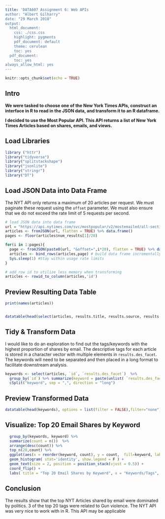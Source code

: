 ```yaml
---
title: 'DATA607 Assignment 6: Web APIs
author: "Albert Gilharry"
date: "29 March 2018"
output:
  html_document:
    css: ./css.css
    highlight: pygments
    pdf_document: default
    theme: cerulean
    toc: yes
  pdf_document:
    toc: yes
always_allow_html: yes
---
```


```r
knitr::opts_chunk$set(echo = TRUE)
```

## Intro

<div id = "comment">
**We were tasked to choose one of the New York Times APIs, construct an interface in R to read in the JSON data, and transform it to an R dataframe.**
</div>

<div id = "solution">
**I decided to use the Most Popular API. This API returns a list of New York Times Articles based on shares, emails, and views.**
</div>

## Load Libraries

```r
library ("httr")
library("tidyverse")
library("splitstackshape")
library("jsonlite")
library("stringr")
library("DT")
```

## Load JSON Data into Data Frame

<div id = "comment">
The NYT API only returns a maximum of 20 articles per request.
We must paginate these request using the `offset` parameter.
We must also ensure that we do not exceed the rate limit of 5 requests per second.
</div>

<div id = "solution">
```r
# load JSON data into data frame
url = "https://api.nytimes.com/svc/mostpopular/v2/mostemailed/all-sections/30.json?api-key=57cc982821bc4d0fb06b840ef72a9be9"
articles <- fromJSON(url, flatten = TRUE) %>% data.frame()
pages <- floor(articles$num_results[1]/20) 

for(i in 1:pages){
  page <- fromJSON(paste0(url, "&offset=",i*20), flatten = TRUE) %>% data.frame()
  articles <- bind_rows(articles,page) # build data frame incrementally
  Sys.sleep(1) #Stay within usage rate limits
}

# add row id to utilize less memory when transforming
articles <- rowid_to_column(articles,'id')
```

</div>

## Preview Resulting Data Table

<div id = "solution">
```r
print(names(articles))


datatable(head(select(articles, results.title, results.source, results.des_facet, results.published_date)), options = list(filter = FALSE),filter="none")
```
</div>


## Tidy & Transform Data

<div id = "comment">
I would like to do an exploration to find out the tags/keywords with the highest proportion of shares by email.
The descriptive tags for each article is stored in a character vector with multiple elements in `results.des_facet`.
The keywords will need to be separated and then placed in a long format to facilitate downstream analysis. 
</div>

<div id = "solution">
```r
keywords <- select(articles, `id`, `results.des_facet`)  %>% 
  group_by(`id`) %>% summarize(keyword = paste(unlist( `results.des_facet` ),collapse = ","))  %>%
  cSplit("keyword", sep = ",", direction = "long")
```
</div>


## Preview Transformed Data

```r
datatable(head(keywords), options = list(filter = FALSE),filter="none")
```


## Visualize: Top 20 Email Shares by Keyword

<div id = "solution">
```r
  group_by(keywords, keyword) %>%
  summarize(count = n())  %>%
  arrange(desc(count)) %>%
  top_n(20,count) %>%
  ggplot(aes(x = reorder(keyword, count), y = count,  fill=keyword, label = count)) + 
  geom_histogram( stat='identity', show.legend = F ) + 
  geom_text(size = 2, position = position_stack(vjust = 0.5)) +
  coord_flip() +  
  labs( title = "Top 20 Email Shares by Keyword", x = "Keywords/Tags", y = "Frequency" )
```
</div>


## Conclusion
<div id = "comment">
The results show that the top NYT Articles shared by email were dominated by politics. 3 of the top 20 tags were related to Gun violence.
The NYT API was very nice to work with in R. This API may be applicable 
</div>